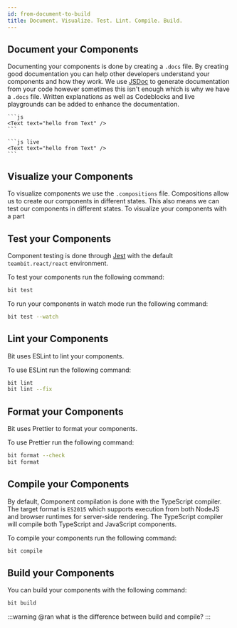 ```yaml
---
id: from-document-to-build
title: Document. Visualize. Test. Lint. Compile. Build.
---
```


## Document your Components

Documenting your components is done by creating a `.docs` file. By creating good documentation you can help other developers understand your components and how they work. We use [JSDoc](http://usejsdoc.org/) to generate documentation from your code however sometimes this isn't enough which is why we have a `.docs` file. Written explanations as well as Codeblocks and live playgrounds can be added to enhance the documentation.

````
```js
<Text text="hello from Text" />
```

```js live
<Text text="hello from Text" />
```
````

## Visualize your Components

To visualize components we use the `.compositions` file. Compositions allow us to create our components in different states. This also means we can test our components in different states. To visualize your components with a part

## Test your Components

Component testing is done through [Jest](https://jestjs.io/) with the default `teambit.react/react` environment.

To test your components run the following command:

```bash
bit test
```

To run your components in watch mode run the following command:

```bash
bit test --watch
```

## Lint your Components

Bit uses ESLint to lint your components.

To use ESLint run the following command:

```bash
bit lint
bit lint --fix
```

## Format your Components

Bit uses Prettier to format your components.

To use Prettier run the following command:

```bash
bit format --check
bit format
```

## Compile your Components

By default, Component compilation is done with the TypeScript compiler. The target format is `ES2015` which
supports execution from both NodeJS and browser runtimes for server-side rendering. The TypeScript compiler will compile both TypeScript and JavaScript components.

To compile your components run the following command:

```bash
bit compile
```

## Build your Components

You can build your components with the following command:

```bash
bit build
```

:::warning
@ran what is the difference between build and compile?
:::
